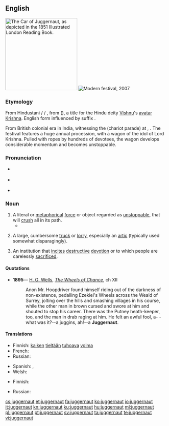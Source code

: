 {{was wotd|2006|December|29}}
{{wikipedia}}
==English==
[[File:Juggernaut - Project Gutenberg eBook 11921.jpg|thumbnail|225px|right|The Car of Juggernaut, as depicted in the 1851 ''Illustrated London Reading Book''.]]
[[File:Rath Yatra Puri 2007 11071 crop.jpg|thumb|Modern festival, 2007]]

===Etymology===
From Hindustani {{etyl|hi|en}} {{term|जगन्नाथ|lang=hi}}/{{etyl|or|en}} {{term|ଜଗନ୍ନାଥ|lang=or}}/ {{etyl|ur|en}} {{term|جگناتھ|جگنّاتھ|tr=jagannāth|lang=ur}}, from {{etyl|sa|en}} {{term|जगन्नाथ||lord of the universe|lang=sa|tr=jagannātha}} ({{w|Jagannath}}), a title for the Hindu deity [[Vishnu]]'s [[avatar]] [[Krishna]]. English form influenced by suffix {{term|-naut||sailor|lang=en}}.

From British colonial era in India, witnessing the {{w|Rath Yatra}} (chariot parade) at {{w|Puri}}, {{w|Orissa}}. The festival features a huge annual procession, with a wagon of the idol of Lord Krishna. Pulled with ropes by hundreds of devotees, the wagon develops considerable momentum and becomes unstoppable.

===Pronunciation===
* {{a|RP}} {{IPA|/ˈdʒʌ.ɡə.nɔːt/}}
* {{a|US}} {{IPA|/ˈdʒʌ.ɡɚ.nɑt/}}
* {{audio|en-us-juggernaut.ogg|Audio (US)}}

===Noun===
{{en-noun}}

# A literal or [[metaphorical]] [[force]] or object regarded as [[unstoppable]], that will [[crush]] all in its path.
#*{{quote-news
|year=2011
|date=October 1
|author=Saj Chowdhury
|title=Wolverhampton   1 - 2   Newcastle
|work=BBC Sport
|url=http://news.bbc.co.uk/sport2/hi/football/eng_prem/15045306.stm
|page=
|passage=McCarthy will point to their bad luck but the statistics now show that Wolves have lost four league matches and have claimed one point from a possible 15 - so it may prove to be another difficult season for the Midlands side.<br>In contrast, the Newcastle '''juggernaut''' rolls on.}}
# {{context|British|lang=en}} A large, cumbersome [[truck]] or [[lorry]], especially an [[artic]] (typically used somewhat disparagingly).
# An institution that [[incite]]s [[destructive]] [[devotion]] or to which people are carelessly [[sacrificed]].

====Quotations====
* '''1895'''— [[w:H. G. Wells|H. G. Wells]], ''[[s:The Wheels of Chance|The Wheels of Chance]]'', ch XII
*: Anon Mr. Hoopdriver found himself riding out of the darkness of non-existence, pedalling Ezekiel's Wheels across the Weald of Surrey, jolting over the hills and smashing villages in his course, while the other man in brown cursed and swore at him and shouted to stop his career. There was the Putney heath-keeper, too, and the man in drab raging at him. He felt an awful fool, a- -what was it?--a juggins, ah!--a '''Juggernaut'''.

====Translations====
{{trans-top|A literal or metaphorical force or object regarded as unstoppable, that will crush all in its path}}
* Finnish: [[kaikki|kaiken]] [[tie#Finnish|tieltään]] [[tuhoava]] [[voima]]
* French: {{t+|fr|rouleau compresseur|m}}
* Russian: {{t-|ru|джаггернаут|m|tr=džaggernáut|sc=Cyrl}} {{qualifier|also capitalised}}
{{trans-mid}}
* Spanish: {{t-|es|montruo|m}}, {{t+|es|gigante|m}}
* Welsh: {{t-|cy|jygarnot|m}}
{{trans-bottom}}

{{trans-top|A large, cumbersome truck or lorry}}
* Finnish: {{t-|fi|täysperävaunurekka}}
{{trans-mid}}
* Russian: {{qualifier|огро́мный}} {{t+|ru|грузовик|m|tr=gruzovík|sc=Cyrl}}
{{trans-bottom}}

{{trans-top|An institution that incites destructive devotion or to which people are carelessly sacrificed}}
{{trans-mid}}
{{trans-bottom}}

[[cs:juggernaut]]
[[et:juggernaut]]
[[fa:juggernaut]]
[[ko:juggernaut]]
[[io:juggernaut]]
[[it:juggernaut]]
[[kn:juggernaut]]
[[ku:juggernaut]]
[[hu:juggernaut]]
[[ml:juggernaut]]
[[pl:juggernaut]]
[[pt:juggernaut]]
[[sv:juggernaut]]
[[ta:juggernaut]]
[[te:juggernaut]]
[[vi:juggernaut]]
